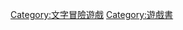 {{Commonscat|Visual novels}}
{{catmore}}

[[Category:文字冒險遊戲|Category:文字冒險遊戲]]
[[Category:遊戲書|Category:遊戲書]]